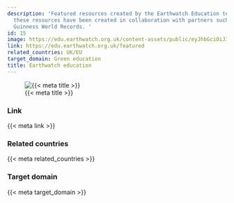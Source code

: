 ```yaml
---
description: 'Featured resources created by the Earthwatch Education team. Some of
  these resources have been created in collaboration with partners such as LEGO and
  Guinness World Records. '
id: 15
image: https://edu.earthwatch.org.uk/content-assets/public/eyJhbGciOiJIUzI1NiJ9.eyJvYmplY3Rfa2V5IjoibTEycTRwc3hxMHB5c3pxODJ1c3V0YWszcXNuaiIsImRvbWFpbiI6ImVkdS5lYXJ0aHdhdGNoLm9yZy51ayJ9.7JaRKJnfiJlm91tvEp-lYqJUWImgttJ4Kvdp-PjvsAo
link: https://edu.earthwatch.org.uk/featured
related_countries: UK/EU
target_domain: Green education
title: Earthwatch education
---
```


![{{< meta title >}}]({{< meta image >}})

### Link

{{< meta link >}}

### Related countries

{{< meta related_countries >}}

### Target domain

{{< meta target_domain >}}

